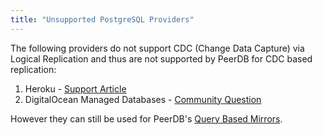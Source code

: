 ```yaml
---
title: "Unsupported PostgreSQL Providers"
---
```


The following providers do not support CDC (Change Data Capture) via Logical Replication and thus are not supported by PeerDB for CDC based replication:
1. Heroku - [Support Article](https://help.heroku.com/TVS8OHTR/does-heroku-postgres-support-logical-replication)
2. DigitalOcean Managed Databases - [Community Question](https://www.digitalocean.com/community/questions/managed-postgres-logical-streaming-or-wal-replication-from-do-to-outside-do?comment=197259)


However they can still be used for PeerDB's [Query Based Mirrors](/features/feature-matrix#query-based-or-watermark-based-replication).
